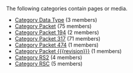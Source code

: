 <!-- DO NOT EDIT THIS FILE, CODE AUTOMATICALLY GENERATED BY category.sh -->
The following categories contain pages or media.
* [[Category Data Type]] (3 members)
* [[Category Packet]] (75 members)
* [[Category Packet 194]] (2 members)
* [[Category Packet 317]] (71 members)
* [[Category Packet 474]] (1 members)
* [[Category Packet {{{revision}}}]] (1 members)
* [[Category RS2]] (4 members)
* [[Category RSC]] (5 members)
